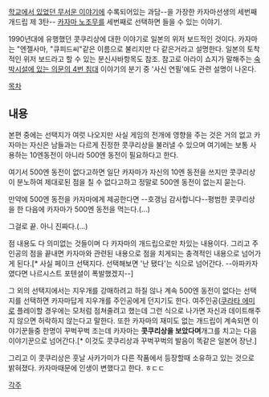 [[학교에서 있었던 무서운 이야기]]에 수록되어있는 과담--을 가장한 카자마선생의 세번째 개드립 제 3탄-- [[카자마 노조무]]를 세번째로 선택하면 들을 수 있는 이야기.
 
1990년대에 유행했던 콧쿠리상에 대한 이야기로 일본의 위저 보드적인 것이다. 카자마는 "엔젤사마, "큐피드씨"같은 이름으로 불리지만 다 같은거라고 설명한다. 일본의 토착적인 위저 보드라고 할 수 있는 분신사바항목도 참조. 참고로 아라이 쇼지가 말해주는 [[숙박시설에 있는 의문의 4번 침대]] 이야기의 분기 중 '사신 연필'에도 관련 설명이 나온다.

[[목차]]

== 내용 ==
본편 중에는 선택지가 여럿 나오지만 사실 게임의 전개에 영향을 주는 것은 거의 없고 카자마는 자신은 남들과는 다르게 진정한 콧쿠리상을 불러낼 수 있으며 여기에는 보통 사용하는 10엔동전이 아니라 500엔 동전이 필요하다고 한다.
 
여기서 500엔 동전이 없다고하면 일단 카자마가 자신의 10엔 동전을 쓰지만 콧쿠리상이 분노하여 제대로된 점을 칠 수 없다고하고 정말로 500엔 동전이 없는지 묻는다.

만약에 500엔 동전을 카자마에게 제공한다면 --호갱님 감사합니다--평범한 콧쿠리상을 한 다음에 카자마가 500엔 동전을 먹는다.(...)

그걸로 끝. 아니 진짜다.(...)

점 내용도 다 의미없는 것들이며 다 카자마의 개드립으로만 차있는 내용이다. 그리고 주인공의 점을 끝내면 카자마와 관련된 내용으로 점을 치게되는 충격적인 내용으로 넘어가게 된다.[* 사실 페이크 선택지다. 선택해보면 '난 됐다'는 식으로 넘어간다. --아파카자였다면 나르시스트 포텐셜이 폭발했겠지--]

그 외의 선택지에서는 지우개를 강매하려고 하질 않나 계속 500엔 동전이 없다는 선택지를 선택하면 카자마답게 지우개를 주인공에게 던지기도 한다. 여주인공([[쿠라타 에미]]로 플레이할 경우에는 모처럼 점쳐줄려고 했는데 그런 식으로 나가면 자신과 데이트해주지 않으면 허락하지 않는다고 말한다. 또한 카자마의 재미도 없는 개드립이 계속되면 이야기꾼들중 한명이 꾸벅꾸벅 조는데 카자마는 '''콧쿠리상을 보았다며'''개그를 치고는 다음 이야기꾼으로 넘어간다.[* 이것도 콧쿠리상과 꾸벅꾸벅의 발음이 똑같은 일본어 장난.]

그리고 이 콧쿠리상은 훗날 사카가미가 다른 작품에서 등장할때 소유하고 있는 것으로 밝혀졌다. 카자마때문에 인생이 변했다고 한다. ㅎㄷㄷ

[[각주]]
